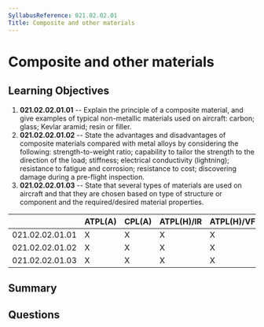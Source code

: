 ```yaml
---
SyllabusReference: 021.02.02.01
Title: Composite and other materials
---
```


# Composite and other materials

## Learning Objectives

1.  **021.02.02.01.01** -- Explain the principle of a composite material, and
    give examples of typical non-metallic materials used on aircraft: carbon;
    glass; Kevlar aramid; resin or filler.
2.  **021.02.02.01.02** -- State the advantages and disadvantages of composite
    materials compared with metal alloys by considering the following:
    strength-to-weight ratio; capability to tailor the strength to the direction
    of the load; stiffness; electrical conductivity (lightning); resistance to
    fatigue and corrosion; resistance to cost; discovering damage during a
    pre-flight inspection.
3.  **021.02.02.01.03** -- State that several types of materials are used on
    aircraft and that they are chosen based on type of structure or component and
    the required/desired material properties.

|                 | ATPL(A) | CPL(A) | ATPL(H)/IR | ATPL(H)/VFR | CPL(H) | IR | CBIR(A) |
| --------------- | ------- | ------ | ---------- | ----------- | ------ | -- | ------- |
| 021.02.02.01.01 | X       | X      | X          | X           | X      |    |         |
| 021.02.02.01.02 | X       | X      | X          | X           | X      |    |         |
| 021.02.02.01.03 | X       | X      | X          | X           | X      |    |         |

## Summary

## Questions
